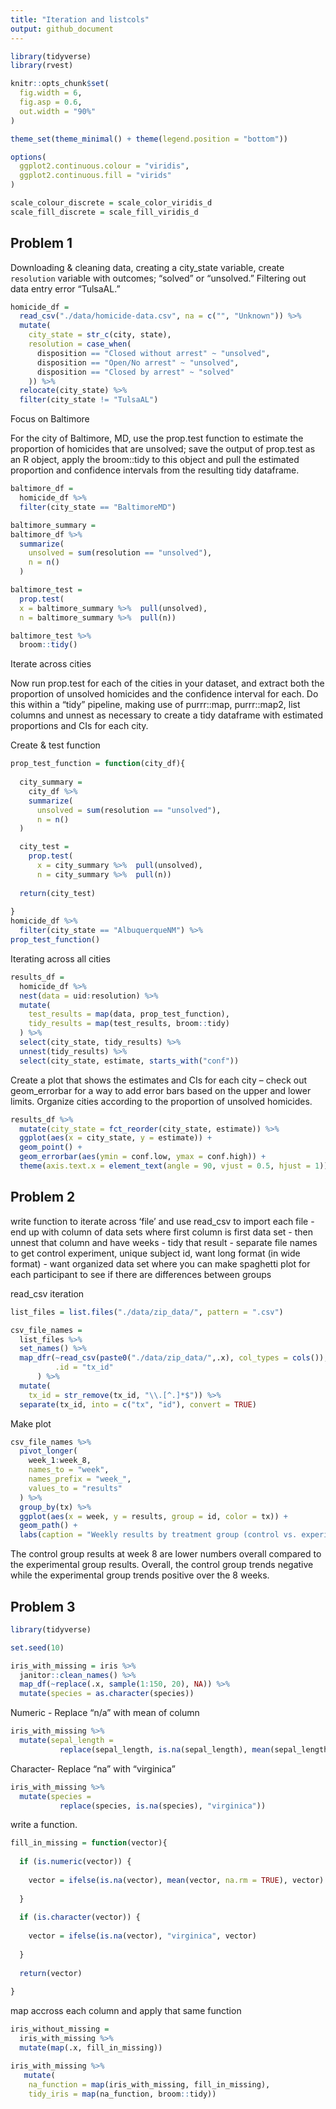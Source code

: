 ```yaml
---
title: "Iteration and listcols"
output: github_document
---
```


```r
library(tidyverse)
library(rvest)

knitr::opts_chunk$set(
  fig.width = 6,
  fig.asp = 0.6, 
  out.width = "90%"
)

theme_set(theme_minimal() + theme(legend.position = "bottom"))

options(
  ggplot2.continuous.colour = "viridis",
  ggplot2.continuous.fill = "virids"
)

scale_colour_discrete = scale_color_viridis_d
scale_fill_discrete = scale_fill_viridis_d
```

## Problem 1 

Downloading & cleaning data, creating a city_state variable, create `resolution` variable with outcomes; "solved" or "unsolved." Filtering out data entry error "TulsaAL."

```r
homicide_df = 
  read_csv("./data/homicide-data.csv", na = c("", "Unknown")) %>% 
  mutate(
    city_state = str_c(city, state), 
    resolution = case_when(
      disposition == "Closed without arrest" ~ "unsolved",
      disposition == "Open/No arrest" ~ "unsolved",
      disposition == "Closed by arrest" ~ "solved"
    )) %>% 
  relocate(city_state) %>% 
  filter(city_state != "TulsaAL")
```


Focus on Baltimore

For the city of Baltimore, MD, use the prop.test function to estimate the proportion of homicides that are unsolved; save the output of prop.test as an R object, apply the broom::tidy to this object and pull the estimated proportion and confidence intervals from the resulting tidy dataframe.

```r
baltimore_df = 
  homicide_df %>% 
  filter(city_state == "BaltimoreMD")

baltimore_summary = 
baltimore_df %>% 
  summarize(
    unsolved = sum(resolution == "unsolved"),
    n = n()
  )

baltimore_test = 
  prop.test(
  x = baltimore_summary %>%  pull(unsolved),
  n = baltimore_summary %>%  pull(n))

baltimore_test %>% 
  broom::tidy()
```

Iterate across cities

Now run prop.test for each of the cities in your dataset, and extract both the proportion of unsolved homicides and the confidence interval for each. Do this within a “tidy” pipeline, making use of purrr::map, purrr::map2, list columns and unnest as necessary to create a tidy dataframe with estimated proportions and CIs for each city.

Create & test function

```r
prop_test_function = function(city_df){
  
  city_summary = 
    city_df %>% 
    summarize(
      unsolved = sum(resolution == "unsolved"),
      n = n()
  )

  city_test = 
    prop.test(
      x = city_summary %>%  pull(unsolved),
      n = city_summary %>%  pull(n))
  
  return(city_test)
  
}
homicide_df %>% 
  filter(city_state == "AlbuquerqueNM") %>% 
prop_test_function()
```

Iterating across all cities
```r
results_df = 
  homicide_df %>%
  nest(data = uid:resolution) %>% 
  mutate(
    test_results = map(data, prop_test_function),
    tidy_results = map(test_results, broom::tidy)
  ) %>% 
  select(city_state, tidy_results) %>% 
  unnest(tidy_results) %>% 
  select(city_state, estimate, starts_with("conf"))
```


Create a plot that shows the estimates and CIs for each city – check out geom_errorbar for a way to add error bars based on the upper and lower limits. Organize cities according to the proportion of unsolved homicides.

```r
results_df %>% 
  mutate(city_state = fct_reorder(city_state, estimate)) %>% 
  ggplot(aes(x = city_state, y = estimate)) + 
  geom_point() +
  geom_errorbar(aes(ymin = conf.low, ymax = conf.high)) +
  theme(axis.text.x = element_text(angle = 90, vjust = 0.5, hjust = 1))
```


## Problem 2
write function to iterate across 'file' and use read_csv to import each file
- end up with column of data sets where first column is first data set
- then unnest that column and have weeks
- tidy that result 
    - separate file names to get control experiment, unique subject id, want long format (in wide format)
- want organized data set where you can make spaghetti plot for each participant to see if there are differences between groups


read_csv iteration 

```r

list_files = list.files("./data/zip_data/", pattern = ".csv")

csv_file_names = 
  list_files %>% 
  set_names() %>% 
  map_dfr(~read_csv(paste0("./data/zip_data/",.x), col_types = cols()),
          .id = "tx_id"
      ) %>% 
  mutate(
    tx_id = str_remove(tx_id, "\\.[^.]*$")) %>% 
  separate(tx_id, into = c("tx", "id"), convert = TRUE) 
```

Make plot


```r
csv_file_names %>%
  pivot_longer(
    week_1:week_8,
    names_to = "week",
    names_prefix = "week_",
    values_to = "results"
  ) %>% 
  group_by(tx) %>% 
  ggplot(aes(x = week, y = results, group = id, color = tx)) +
  geom_path() + 
  labs(caption = "Weekly results by treatment group (control vs. experimant)")

```

The control group results at week 8 are lower numbers overall compared to the experimental group results. Overall, the control group trends negative while the experimental group trends positive over the 8 weeks. 


## Problem 3

```r
library(tidyverse)

set.seed(10)

iris_with_missing = iris %>% 
  janitor::clean_names() %>% 
  map_df(~replace(.x, sample(1:150, 20), NA)) %>%
  mutate(species = as.character(species))
```

Numeric - Replace "n/a" with mean of column 
```r
iris_with_missing %>% 
  mutate(sepal_length = 
           replace(sepal_length, is.na(sepal_length), mean(sepal_length, na.rm = TRUE)))

```

Character- Replace "na" with "virginica"

```r
iris_with_missing %>% 
  mutate(species = 
           replace(species, is.na(species), "virginica"))
```


write a function.
```r
fill_in_missing = function(vector){
  
  if (is.numeric(vector)) {
    
    vector = ifelse(is.na(vector), mean(vector, na.rm = TRUE), vector)
  
  }
  
  if (is.character(vector)) {
    
    vector = ifelse(is.na(vector), "virginica", vector)
    
  }
  
  return(vector)
   
}


```


map accross each column and apply that same function

```r

iris_without_missing = 
  iris_with_missing %>% 
  mutate(map(.x, fill_in_missing))

iris_with_missing %>% 
   mutate(
    na_function = map(iris_with_missing, fill_in_missing),
    tidy_iris = map(na_function, broom::tidy))
```


